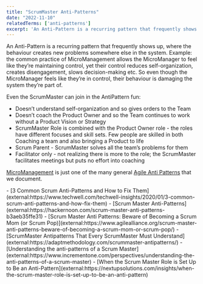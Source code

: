 ```yaml
---
title: "ScrumMaster Anti-Patterns"
date: "2022-11-10"
relatedTerms: ['anti-patterns']
excerpt: 'An Anti-Pattern is a recurring pattern that frequently shows up, where the behaviour'
---
```


An Anti-Pattern is a recurring pattern that frequently shows up, where the behaviour creates new problems somewhere else in the system. Example: the common practice of MicroManagement allows the MicroManager to feel like they’re maintaining control, yet their control reduces self-organization, creates disengagement, slows decision-making etc. So even though the MicroManager feels like they’re in control, their behaviour is damaging the system they’re part of.

Even the ScrumMaster can join in the AntiPattern fun:

- Doesn’t understand self-organization and so gives orders to the Team
- Doesn’t coach the Product Owner and so the Team continues to work without a Product Vision or Strategy
- ScrumMaster Role is combined with the Product Owner role - the roles have different focuses and skill sets. Few people are skilled in both Coaching a team and also bringing a Product to life
- Scrum Parent - ScrumMaster solves all the team’s problems for them
- Facilitator only - not realizing there is more to the role; the ScrumMaster facilitates meetings but puts no effort into coaching

[MicroManagement](external:https://agilepainrelief.com/blog/scrum-anti-patterns-micromanagement) is just one of the many general [Agile Anti Patterns](external:https://agilepainrelief.com/blog/scrum-anti-patterns) that we document.

<HighlightBox heading="Resource Links" variant="resourceLinks">
- [3 Common Scrum Anti-Patterns and How to Fix Them](external:https://www.techwell.com/techwell-insights/2020/01/3-common-scrum-anti-patterns-and-how-fix-them)
- [Scrum Master Anti-Patterns](external:https://hackernoon.com/scrum-master-anti-patterns-b3aeb35ffe31)
- [Scrum Master Anti Patterns: Beware of Becoming a Scrum Mom (or Scrum Pop)](external:https://www.agilealliance.org/scrum-master-anti-patterns-beware-of-becoming-a-scrum-mom-or-scrum-pop/)
- [ScrumMaster Antipatterns That Every ScrumMaster Must Understand](external:https://adaptmethodology.com/scrummaster-antipatterns/)
- [Understanding the anti-patterns of a Scrum Master](external:https://www.incrementone.com/perspectives/understanding-the-anti-patterns-of-a-scrum-master)
- [When the Scrum Master Role is Set Up to Be an Anti-Pattern](external:https://nextupsolutions.com/insights/when-the-scrum-master-role-is-set-up-to-be-an-anti-pattern)
</HighlightBox>
